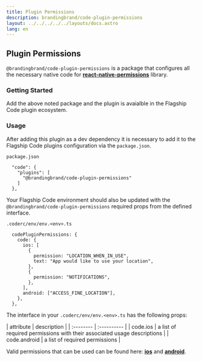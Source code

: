 ```yaml
---
title: Plugin Permissions
description: brandingbrand/code-plugin-permissions
layout: ../../../../../layouts/docs.astro
lang: en
---
```



## Plugin Permissions

`@brandingbrand/code-plugin-permissions` is a package that configures all the necessary native code for [**react-native-permissions**](https://github.com/zoontek/react-native-permissions) library.

### Getting Started

<div class="flex w-full my-6">
  <CodeCopy args="yarn add -D @brandingbrand/code-plugin-permissions && yarn add react-native-permissions@^3.6.1" />
</div>

Add the above noted package and the plugin is avaialble in the Flagship Code plugin ecosystem.

### Usage

After adding this plugin as a dev dependency it is necessary to add it to the Flagship Code plugins configuration via the `package.json`.

`package.json`

```
  "code": {
    "plugins": [
      "@brandingbrand/code-plugin-permissions"
    ]
  },
```

Your Flagship Code environment should also be updated with the `@brandingbrand/code-plugin-permissions` required props from the defined interface.

`.coderc/env/env.<env>.ts`

```
  codePluginPermissions: {
    code: {
      ios: [
        {
          permission: "LOCATION_WHEN_IN_USE",
          text: "App would like to use your location",
        },
        {
          permission: "NOTIFICATIONS",
        },
      ],
      android: ["ACCESS_FINE_LOCATION"],
    },
  },
```

The interface in your `.coderc/env/env.<env>.ts` has the following props:

<div class="my-4 overflow-scroll">
| attribute                            | description                                                             |
| :--------                            | :----------                                                             |
| code.ios                           | a list of required permissions with their associated usage descriptions |
| code.android                       | a list of required permissions                                          |
</div>

Valid permissions that can be used can be found here: [**ios**](https://github.com/brandingbrand/flagship/blob/482c1034b26db3fd98ae299428dcef6704914c52/packages/plugin-permissions/src/utils/ios.ts#L6) and [**android**](https://github.com/brandingbrand/flagship/blob/482c1034b26db3fd98ae299428dcef6704914c52/packages/plugin-permissions/src/utils/android.ts#L3).
